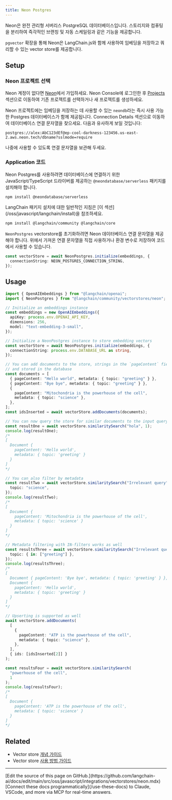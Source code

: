 ```yaml
---
title: Neon Postgres
---
```


Neon은 완전 관리형 서버리스 PostgreSQL 데이터베이스입니다. 스토리지와 컴퓨팅을 분리하여 즉각적인 브랜칭 및 자동 스케일링과 같은 기능을 제공합니다.

`pgvector` 확장을 통해 Neon은 LangChain.js와 함께 사용하여 임베딩을 저장하고 쿼리할 수 있는 vector store를 제공합니다.

## Setup

### Neon 프로젝트 선택

Neon 계정이 없다면 [Neon](https://neon.tech)에서 가입하세요. Neon Console에 로그인한 후 [Projects](https://console.neon.tech/app/projects) 섹션으로 이동하여 기존 프로젝트를 선택하거나 새 프로젝트를 생성하세요.

Neon 프로젝트에는 임베딩을 저장하는 데 사용할 수 있는 `neondb`라는 즉시 사용 가능한 Postgres 데이터베이스가 함께 제공됩니다. Connection Details 섹션으로 이동하여 데이터베이스 연결 문자열을 찾으세요. 다음과 유사하게 보일 것입니다:

```text
postgres://alex:AbC123dEf@ep-cool-darkness-123456.us-east-2.aws.neon.tech/dbname?sslmode=require
```

나중에 사용할 수 있도록 연결 문자열을 보관해 두세요.

### Application 코드

Neon Postgres를 사용하려면 데이터베이스에 연결하기 위한 JavaScript/TypeScript 드라이버를 제공하는 `@neondatabase/serverless` 패키지를 설치해야 합니다.

```bash npm
npm install @neondatabase/serverless
```
<Tip>
LangChain 패키지 설치에 대한 일반적인 지침은 [이 섹션](/oss/javascript/langchain/install)을 참조하세요.
</Tip>

```bash npm
npm install @langchain/community @langchain/core
```
`NeonPostgres` vectorstore를 초기화하려면 Neon 데이터베이스 연결 문자열을 제공해야 합니다. 위에서 가져온 연결 문자열을 직접 사용하거나 환경 변수로 저장하여 코드에서 사용할 수 있습니다.

```typescript
const vectorStore = await NeonPostgres.initialize(embeddings, {
  connectionString: NEON_POSTGRES_CONNECTION_STRING,
});
```

## Usage

```typescript
import { OpenAIEmbeddings } from "@langchain/openai";
import { NeonPostgres } from "@langchain/community/vectorstores/neon";

// Initialize an embeddings instance
const embeddings = new OpenAIEmbeddings({
  apiKey: process.env.OPENAI_API_KEY,
  dimensions: 256,
  model: "text-embedding-3-small",
});

// Initialize a NeonPostgres instance to store embedding vectors
const vectorStore = await NeonPostgres.initialize(embeddings, {
  connectionString: process.env.DATABASE_URL as string,
});

// You can add documents to the store, strings in the `pageContent` field will be embedded
// and stored in the database
const documents = [
  { pageContent: "Hello world", metadata: { topic: "greeting" } },
  { pageContent: "Bye bye", metadata: { topic: "greeting" } },
  {
    pageContent: "Mitochondria is the powerhouse of the cell",
    metadata: { topic: "science" },
  },
];
const idsInserted = await vectorStore.addDocuments(documents);

// You can now query the store for similar documents to the input query
const resultOne = await vectorStore.similaritySearch("hola", 1);
console.log(resultOne);
/*
[
  Document {
    pageContent: 'Hello world',
    metadata: { topic: 'greeting' }
  }
]
*/

// You can also filter by metadata
const resultTwo = await vectorStore.similaritySearch("Irrelevant query", 2, {
  topic: "science",
});
console.log(resultTwo);
/*
[
  Document {
    pageContent: 'Mitochondria is the powerhouse of the cell',
    metadata: { topic: 'science' }
  }
]
*/

// Metadata filtering with IN-filters works as well
const resultsThree = await vectorStore.similaritySearch("Irrelevant query", 2, {
  topic: { in: ["greeting"] },
});
console.log(resultsThree);
/*
[
  Document { pageContent: 'Bye bye', metadata: { topic: 'greeting' } },
  Document {
    pageContent: 'Hello world',
    metadata: { topic: 'greeting' }
  }
]
*/

// Upserting is supported as well
await vectorStore.addDocuments(
  [
    {
      pageContent: "ATP is the powerhouse of the cell",
      metadata: { topic: "science" },
    },
  ],
  { ids: [idsInserted[2]] }
);

const resultsFour = await vectorStore.similaritySearch(
  "powerhouse of the cell",
  1
);
console.log(resultsFour);
/*
[
  Document {
    pageContent: 'ATP is the powerhouse of the cell',
    metadata: { topic: 'science' }
  }
]
*/
```

## Related

- Vector store [개념 가이드](/oss/javascript/integrations/vectorstores)
- Vector store [사용 방법 가이드](/oss/javascript/integrations/vectorstores)

---

<Callout icon="pen-to-square" iconType="regular">
    [Edit the source of this page on GitHub.](https://github.com/langchain-ai/docs/edit/main/src/oss/javascript/integrations/vectorstores/neon.mdx)
</Callout>
<Tip icon="terminal" iconType="regular">
    [Connect these docs programmatically](/use-these-docs) to Claude, VSCode, and more via MCP for    real-time answers.
</Tip>
